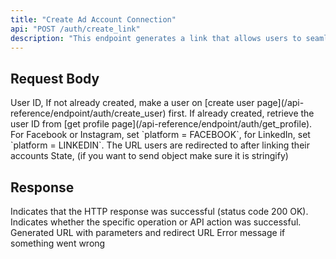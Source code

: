 ```yaml
---
title: "Create Ad Account Connection"
api: "POST /auth/create_link"
description: "This endpoint generates a link that allows users to seamlessly connect their Ad accounts for the purpose of creating advertisements."
---
```


## Request Body

<ParamField body="userId" type="string" required>
	User ID, If not already created, make a user on [create user
	page](/api-reference/endpoint/auth/create_user) first. If already created,
	retrieve the user ID from [get profile
	page](/api-reference/endpoint/auth/get_profile).
</ParamField>
<ParamField body="platform" type="string" initialValue="FACEBOOK" required>
	For Facebook or Instagram, set `platform = FACEBOOK`, for LinkedIn, set
	`platform = LINKEDIN`.
</ParamField>
<ParamField body="redirectUri" type="URL">
	The URL users are redirected to after linking their accounts
</ParamField>
<ParamField body="state" type="string">
	State, (if you want to send object make sure it is stringify)
</ParamField>

## Response

<ResponseField name="success" type="boolean">
	Indicates that the HTTP response was successful (status code 200 OK).
</ResponseField>

<ResponseField name="results" type="object">
	<Expandable title="Results">
		<ResponseField name="success" type="boolean">
			Indicates whether the specific operation or API action was
			successful.
		</ResponseField>
		<ResponseField name="link" type="string">
			Generated URL with parameters and redirect URL
		</ResponseField>
		<ResponseField name="error" type="string">
			Error message if something went wrong
		</ResponseField>
	</Expandable>
</ResponseField>
